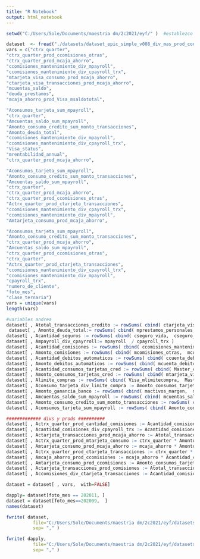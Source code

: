 ```yaml
---
title: "R Notebook"
output: html_notebook
---
```


```r
setwd("C:/Users/Sole/Documents/maestria dm/2c2021/eyf/" )  #establezco la carpeta donde voy a trabajar

dataset  <- fread("./datasets/dataset_epic_simple_v008_div_mas_prod_con_var_andrea_y_profe.csv")
vars = c("ctrx_quarter",
"ctrx_quarter_prod_ccomisiones_otras",
"ctrx_quarter_prod_mcaja_ahorro",
"ccomisiones_mantenimiento_div_mpayroll",
"ccomisiones_mantenimiento_div_cpayroll_trx",
"mtarjeta_visa_consumo_prod_mcaja_ahorro",
"ctarjeta_visa_transacciones_prod_mcaja_ahorro",
"mcuentas_saldo",
"deuda_prestamos",
"mcaja_ahorro_prod_Visa_msaldototal",

"Aconsumos_tarjeta_sum_mpayroll",
"ctrx_quarter",
"Amcuentas_saldo_sum_mpayroll",
"Amonto_consumo_credito_sum_monto_transacciones",
"Amonto_deuda_total",
"ccomisiones_mantenimiento_div_mpayroll",
"ccomisiones_mantenimiento_div_cpayroll_trx",
"Visa_status",
"mrentabilidad_annual",
"ctrx_quarter_prod_mcaja_ahorro",

"Aconsumos_tarjeta_sum_mpayroll",
"Amonto_consumo_credito_sum_monto_transacciones",
"Amcuentas_saldo_sum_mpayroll",
"ctrx_quarter",
"ctrx_quarter_prod_mcaja_ahorro",
"ctrx_quarter_prod_ccomisiones_otras",
"Actrx_quarter_prod_ctarjeta_transacciones",
"ccomisiones_mantenimiento_div_cpayroll_trx",
"ccomisiones_mantenimiento_div_mpayroll",
"Amtarjeta_consumo_prod_mcaja_ahorro",

"Aconsumos_tarjeta_sum_mpayroll",
"Amonto_consumo_credito_sum_monto_transacciones",
"ctrx_quarter_prod_mcaja_ahorro",
"Amcuentas_saldo_sum_mpayroll",
"ctrx_quarter_prod_ccomisiones_otras",
"ctrx_quarter",
"Actrx_quarter_prod_ctarjeta_transacciones",
"ccomisiones_mantenimiento_div_cpayroll_trx",
"ccomisiones_mantenimiento_div_mpayroll",
"cpayroll_trx", 
"numero_de_cliente", 
"foto_mes", 
"clase_ternaria")
vars = unique(vars)
length(vars)

```
```r
#variables andrea
dataset[ , Atotal_transacciones_credito := rowSums( cbind( ctarjeta_visa_transacciones,  ctarjeta_master_transacciones) ,na.rm=TRUE ) ]
 dataset[ , Amonto_deuda_total:= rowSums( cbind( mprestamos_personales,  mprestamos_prendarios, mprestamos_hipotecarios) , na.rm=TRUE ) ]
dataset[ , Acantidad_seguros := rowSums( cbind( cseguro_vida,  cseguro_auto, cseguro_vivienda, cseguro_accidentes_personales) , na.rm=TRUE ) ]
dataset[ , Ampayroll_div_cpayrroll:= mpayroll  / cpayroll_trx ]
dataset[ , Acantidad_comisiones := rowSums( cbind( ccomisiones_mantenimiento,  ccomisiones_otras) , na.rm=TRUE ) ]
dataset[ , Amonto_comisiones := rowSums( cbind( mcomisiones_otras,  mcomisiones_mantenimiento) , na.rm=TRUE ) ]
dataset[ , Acantidad_debitos_automaticos := rowSums( cbind( ccuenta_debitos_automaticos,  ctarjeta_visa_debitos_automaticos, ctarjeta_master_debitos_automaticos) , na.rm=TRUE ) ]
dataset[ , Amonto_debitos_automaticos := rowSums( cbind( mcuenta_debitos_automaticos,  mttarjeta_visa_debitos_automaticos, mttarjeta_master_debitos_automaticos) , na.rm=TRUE ) ]
dataset[ , Acantidad_consumos_tarjetas_cred := rowSums( cbind( Master_cconsumos,  Visa_cconsumos) , na.rm=TRUE ) ]
dataset[ , Amonto_consumos_tarjetas_cred := rowSums( cbind( mtarjeta_visa_consumo,  mtarjeta_master_consumo) , na.rm=TRUE ) ]
dataset[ , Alimite_compras := rowSums( cbind( Visa_mlimitecompra,  Master_mlimitecompra) , na.rm=TRUE ) ]
dataset[ , Aconsumo_tarjeta_div_limite_compra := Amonto_consumos_tarjetas_cred / Alimite_compras ]
dataset[ , Amonto_ganancia_banco := rowSums( cbind( mactivos_margen,  mpasivos_margen) , na.rm=TRUE ) ]
dataset[ , Amcuentas_saldo_sum_mpayroll := rowSums( cbind( mcuentas_saldo,  mpayroll) , na.rm=TRUE ) ]
dataset[ , Amonto_consumo_credito_sum_monto_transacciones := rowSums( cbind( Amonto_consumos_tarjetas_cred,  mautoservicio) , na.rm=TRUE ) ]
dataset[ , Aconsumos_tarjeta_sum_mpayroll := rowSums( cbind( Amonto_consumos_tarjetas_cred,  mpayroll) , na.rm=TRUE ) ]

############# divs y prods ##########
dataset[ , Actrx_quarter_prod_cantidad_comisiones := Acantidad_comisiones  * ctrx_quarter ]
dataset[ , Acantidad_comisiones_div_cpayroll_trx := Acantidad_comisiones  / cpayroll_trx ]
dataset[ , Actarjeta_transacciones_prod_mcaja_ahorro := Atotal_transacciones_credito * mcaja_ahorro ]
dataset[ , Actrx_quarter_prod_mtarjeta_consumo := ctrx_quarter * Amonto_consumos_tarjetas_cred ]
dataset[ , Amtarjeta_consumo_prod_mcaja_ahorro := mcaja_ahorro * Amonto_consumos_tarjetas_cred ]                 
dataset[ , Actrx_quarter_prod_ctarjeta_transacciones := ctrx_quarter * Atotal_transacciones_credito ]            
dataset[ , Amcaja_ahorro_prod_ccomisiones := mcaja_ahorro * Acantidad_comisiones ]
dataset[ , Amtarjeta_consumo_prod_ccomisiones := Amonto_consumos_tarjetas_cred * Acantidad_comisiones ]        
dataset[ , Actarjeta_transacciones_prod_comisiones := Atotal_transacciones_credito * Acantidad_comisiones ]
dataset[ , Accomisiones_div_ctarjeta_transacciones := Acantidad_comisiones / Atotal_transacciones_credito ]   
```

```r
dataset = dataset[ , vars,  with=FALSE]

```


```r
dapply= dataset[foto_mes == 202011, ]
dataset = dataset[foto_mes==202009,  ]
names(dataset)
```

```r
fwrite( dataset,
          file="C:/Users/Sole/Documents/maestria dm/2c2021/eyf/datasets/mas_importantes_todos_los_modelos_andrea_202009.csv",
          sep= "," )

fwrite( dapply,
          file="C:/Users/Sole/Documents/maestria dm/2c2021/eyf/datasets/mas_importantes_todos_los_modelos_andrea_202011.csv",
          sep= "," )
```

